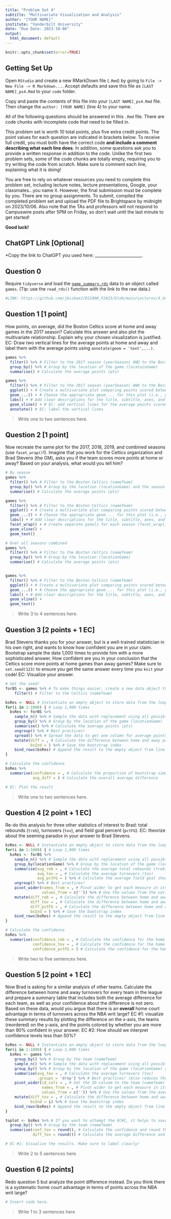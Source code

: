 ```yaml
---
title: "Problem Set 4"
subtitle: "Multivariate Visualization and Analysis"
author: "[YOUR NAME]"
institute: "Vanderbilt University"
date: "Due Date: 2023-10-06"
output:
  html_document: default
---
```


```r
knitr::opts_chunk$set(error=TRUE)
```


## Getting Set Up

Open `RStudio` and create a new RMarkDown file (`.Rmd`) by going to `File -> New File -> R Markdown...`.
Accept defaults and save this file as `[LAST NAME]_ps4.Rmd` to your `code` folder.

Copy and paste the contents of this file into your `[LAST NAME]_ps4.Rmd` file. Then change the `author: [YOUR NAME]` (line 4) to your name.

All of the following questions should be answered in this `.Rmd` file. There are code chunks with incomplete code that need to be filled in. 

This problem set is worth 10 total points, plus five extra credit points. The point values for each question are indicated in brackets below. To receive full credit, you must both have the correct code **and include a comment describing what each line does**. In addition, some questions ask you to provide a written response in addition to the code. Unlike the first two problem sets, some of the code chunks are totally empty, requiring you to try writing the code from scratch. Make sure to comment each line, explaining what it is doing!

You are free to rely on whatever resources you need to complete this problem set, including lecture notes, lecture presentations, Google, your classmates...you name it. However, the final submission must be complete by you. There are no group assignments. To submit, compiled the completed problem set and upload the PDF file to Brightspace by midnight on 2023/10/06. Also note that the TAs and professors will not respond to Campuswire posts after 5PM on Friday, so don't wait until the last minute to get started!

**Good luck!**

## ChatGPT Link [Optional]

*Copy the link to ChatGPT you used here: _______________________.

## Question 0
Require `tidyverse` and load the [`game_summary.rds`](https://github.com/jbisbee1/DS1000_F2023/blob/main/Lectures/4_Uni_Multivariate/data/game_summary.Rds?raw=true') data to an object called `games`. (Tip: use the `read_rds()` function with the link to the raw data.)
```r
#LINK: https://github.com/jbisbee1/DS1000_F2023/blob/main/Lectures/4_Uni_Multivariate/data/game_summary.Rds?raw=true')
```


## Question 1 [1 point]
How points, on average, did the Boston Celtics score at home and away games in the 2017 season? Calculate this answer and also plot the multivariate relationship. Explain why your chosen visualization is justified. EC: Draw two vertical lines for the average points at home and away and label them with the average points using `annotate(geom = 'text',...)`.
```r
games %>%
  filter() %>% # Filter to the 2017 season (yearSeason) AND to the Boston Celtics (nameTeam)
  group_by() %>% # Group by the location of the game (locatoinGame)
  summarise() # Calculate the average points (pts)

games %>%
  filter() %>% # Filter to the 2017 season (yearSeason) AND to the Boston Celtics (nameTeam)
  ggplot() + # Create a multivariate plot comparing points scored between home and away games
  geom_...() + # Choose the appropriate geom_... for this plot (i.e., geom_histogram(), geom_density(), geom_bar(), etc.)
  labs() + # Add clear descriptions for the title, subtitle, axes, and legend
  geom_vline() + # EC: add vertical lines for the average points scored at home and away.
  annotate() # EC: label the vertical lines
```

> Write one to two sentences here.

## Question 2 [1 point]
Now recreate the same plot for the 2017, 2018, 2019, and combined seasons (use `facet_wrap()`!). Imagine that you work for the Celtics organization and Brad Stevens (the GM), asks you if the team scores more points at home or away? Based on your analysis, what would you tell him?

```r
# By season
games %>%
  filter() %>% # Filter to the Boston Celtics (nameTeam)
  group_by() %>% # Group by the location (locationGame) and the season (yearSeason)
  summarise() # Calculate the average points (pts)

games %>%
  filter() %>% # Filter to the Boston Celtics (nameTeam)
  ggplot() + # Create a multivariate plot comparing points scored between home and away games
  geom_...() + # Choose the appropriate geom_... for this plot (i.e., geom_histogram(), geom_density(), geom_bar(), etc.)
  labs() + # Add clear descriptions for the title, subtitle, axes, and legend
  facet_wrap() + # Create separate panels for each season (facet_wrap())
  geom_vline() + 
  geom_text()

# Over all seasons combined
games %>%
  filter() %>% # Filter to the Boston Celtics (nameTeam)
  group_by() %>% # Group by the location (locationGame)
  summarise() # Calculate the average points (pts)


games %>%
  filter() %>% # Filter to the Boston Celtics (nameTeam)
  ggplot() + # Create a multivariate plot comparing points scored between home and away games
  geom_...() + # Choose the appropriate geom_... for this plot (i.e., geom_histogram(), geom_density(), geom_bar(), etc.)
  labs() + # Add clear descriptions for the title, subtitle, axes, and legend
  geom_vline() + 
  geom_text()
```

> Write 3 to 4 sentences here.

## Question 3 [2 points + 1 EC]
Brad Stevens thanks you for your answer, but is a well-trained statistician in his own right, and wants to know how confident you are in your claim. Bootstrap sample the data 1,000 times to provide him with a more sophisticated answer. How confident are you in your conclusion that the Celtics score more points at home games than away games? Make sure to `set.seed(123)` to ensure you get the same answer every time you `knit` your code! EC: Visualize your answer.

```r
# Set the seed!
forBS <- games %>% # To make things easier, create a new data object that is filtered to just the Celtics
    filter() # Filter to the Celtics (nameTeam)

bsRes <- NULL # Instantiate an empty object to store data from the loop
for(i in 1:1000) { # Loop 1,000 times
  bsRes <- forBS %>%
    sample_n() %>% # Sample the data with replacement using all possible rows
    group_by() %>% # Group by the location of the game (locationGame)
    summarise() %>% # Calculate the average points (pts)
    ungroup() %>% # Best practices!
    spread() %>% # Spread the data to get one column for average points at home and another for average points away
    mutate(diff = , # Calculate the difference between home and away points
           bsInd = ) %>% # Save the bootstrap index
    bind_rows(bsRes) # Append the result to the empty object from line 133
} 

# Calculate the confidence
bsRes %>%
  summarise(confidence = , # Calculate the proportion of bootstrap simulations where the home points are greater than the away points
            avg_diff = ) # Calculate the overall average difference

# EC: Plot the result
```

> Write one to two sentences here.

## Question 4 [2 point + 1 EC]
Re-do this analysis for three other statistics of interest to Brad: total rebounds (`treb`), turnovers (`tov`), and field goal percent (`pctFG`). EC: theorize about the seeming paradox in your answer to Brad Stevens. 

```r
bsRes <- NULL # Instantiate an empty object to store data from the loop
for(i in 1:1000) { # Loop 1,000 times
  bsRes <- forBS %>%
    sample_n() %>% # Sample the data with replacement using all possible rows
    group_by(locationGame) %>% # Group by the location of the game (locationGame)
    summarise(avg_reb = , # Calculate the average total rebounds (treb)
              avg_tov = , # Calculate the average turnovers (tov)
              avg_pctFG = ) %>% # Calculate the average field goal shooting percentage (pctFG)
    ungroup() %>% # Best practices!
    pivot_wider(names_from = , # Pivot wider to get each measure in its own column for home and away games.
                values_from = c('')) %>% # Use the values from the variables you created above
    mutate(diff_reb = , # Calculate the difference between home and away total rebounds
           diff_tov = , # Calculate the difference between home and away turnovers
           diff_pctFG = , # Calculate the difference between home and away field goal percentages
           bsInd = ) %>% # Save the bootstrap index
    bind_rows(bsRes) # Append the result to the empty object from line 165
} 

# Calculate the confidence
bsRes %>%
  summarise(confidence_reb = , # Calculate the confidence for the home court advantage in rebounds
            confidence_tov = , # Calculate the confidence for the home court (dis)advantage in turnovers
            confidence_pctFG = ) # Calculate the confidence for the home court advantage in FG%

```


> Write two to five sentences here.

## Question 5 [2 point + 1 EC]
Now Brad is asking for a similar analysis of other teams. Calculate the difference between home and away turnovers for every team in the league and prepare a summary table that includes both the average difference for each team, as well as your confidence about the difference is not zero. Based on these data, would you argue that there is an **overall** home court advantage in terms of turnovers across the NBA writ large? EC #1: visualize these summary results by plotting the difference on the x-axis, the teams (reordered) on the y-axis, and the points colored by whether you are more than 90% confident in your answer. EC #2: How should we interpret confidence levels less than 50%?

```r
bsRes <- NULL # Instantiate an empty object to store data from the loop
for(i in 1:1000) { # Loop 1,000 times
  bsRes <- games %>%
    group_by() %>% # Group by the team (nameTeam)
    sample_n() %>% # Sample the data with replacement using all possible rows FOR EACH TEAM (hint: use n())
    group_by() %>% # Group by the location of the game (locationGame) and the team (nameTeam)
    summarise(avg_tov = , # Calculate the average turnovers (tov)
              .groups = 'drop') %>% # Best practices! (Also reduces the messages!)
    pivot_wider(id_cols = , # Set the ID colunm to the team (nameTeam)
                names_from = , # Pivot wider to get each measure in its own column for home and away games
                values_from = c('')) %>% # Use the values from the average turnover measure you created above
    mutate(diff_tov = , # Calculate the difference between home and away turnovers
           bsInd = i) %>% # Save the bootstrap index
    bind_rows(bsRes) # Append the result to the empty object from line 165
} 

toplot <- bsRes %>% # If you want to attempt the EC#1, it helps to save the summarized results to a new object 'toplot'
  group_by() %>% # Group by the team (nameTeam)
  summarise(conf_tov = round(), # Calculate the confidence and round the number to two digits
            diff_tov = round()) # Calculate the average difference and round the number to two digits

# EC #1: Visualize the results. Make sure to label clearly!
```

> Write 2 to 5 sentences here.

## Question 6 [2 points]
Redo question 5 but analyze the point difference instead. Do you think there is a systematic home court advantage in terms of points across the NBA writ large?

```r
# Insert code here.
```

> Write 1 to 3 sentences here

